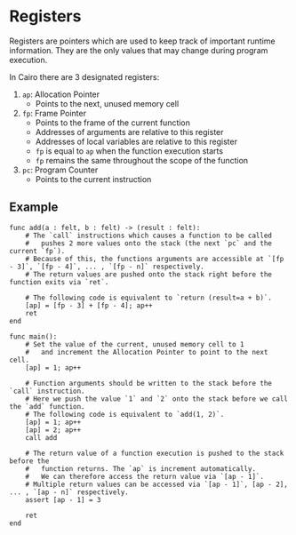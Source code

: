 # Registers

Registers are pointers which are used to keep track of important runtime information. They are the only values that may change during program execution.

In Cairo there are 3 designated registers:

1. `ap`: Allocation Pointer
   - Points to the next, unused memory cell
2. `fp`: Frame Pointer
   - Points to the frame of the current function
   - Addresses of arguments are relative to this register
   - Addresses of local variables are relative to this register
   - `fp` is equal to `ap` when the function execution starts
   - `fp` remains the same throughout the scope of the function
3. `pc`: Program Counter
   - Points to the current instruction

## Example

```
func add(a : felt, b : felt) -> (result : felt):
    # The `call` instructions which causes a function to be called
    #   pushes 2 more values onto the stack (the next `pc` and the current `fp`).
    # Because of this, the functions arguments are accessible at `[fp - 3]`, `[fp - 4]`, ... , `[fp - n]` respectively.
    # The return values are pushed onto the stack right before the function exits via `ret`.

    # The following code is equivalent to `return (result=a + b)`.
    [ap] = [fp - 3] + [fp - 4]; ap++
    ret
end

func main():
    # Set the value of the current, unused memory cell to 1
    #   and increment the Allocation Pointer to point to the next cell.
    [ap] = 1; ap++

    # Function arguments should be written to the stack before the `call` instruction.
    # Here we push the value `1` and `2` onto the stack before we call the `add` function.
    # The following code is equivalent to `add(1, 2)`.
    [ap] = 1; ap++
    [ap] = 2; ap++
    call add

    # The return value of a function execution is pushed to the stack before the
    #   function returns. The `ap` is increment automatically.
    #   We can therefore access the return value via `[ap - 1]`.
    # Multiple return values can be accessed via `[ap - 1]`, [ap - 2], ... , `[ap - n]` respectively.
    assert [ap - 1] = 3

    ret
end
```
